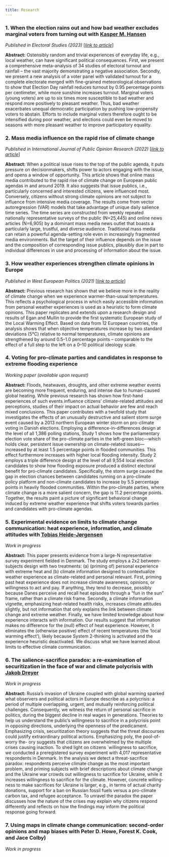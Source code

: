 ```yaml
---
title: Research
---
```


### __1. When the election rains out and how bad weather excludes marginal voters from turning out__ with [Kasper M. Hansen](https://www.kaspermhansen.eu)

*Published in Electoral Studies (2023)* [_[link to article](https://sciencedirect.com/science/article/pii/S0261379422001299)_]

**Abstract:** Ostensibly random and trivial experiences of everyday life, e.g., local weather, can have significant political consequences. First, we present a comprehensive meta-analysis of 34 studies of electoral turnout and rainfall – the vast majority demonstrating a negative association. Secondly, we present a new analysis of a voter panel with validated turnout for a complete electorate merged with fine-grained meteorological observations to show that Election Day rainfall reduces turnout by 0.95 percentage points per centimeter, while more sunshine increases turnout. Marginal voters (young voters) are up to six times more susceptible to bad weather and respond more positively to pleasant weather. Thus, bad weather exacerbates unequal democratic participation by pushing low-propensity voters to abstain. Efforts to include marginal voters therefore ought to be intensified during poor weather, and elections could even be moved to seasons with more pleasant weather to improve participatory equality.

### __2. Mass media influence on the rapid rise of climate change__

*Published in International Journal of Public Opinion Research (2022)* [_[link to article](https://doi.org/10.1080/01402382.2020.1792731)_]

**Abstract:** When a political issue rises to the top of the public agenda, it puts pressure on decisionmakers, shifts power to actors engaging with the issue, and opens a window of opportunity. This article shows that online mass media contributed to the rapid rise of climate change on European public agendas in and around 2019. It also suggests that issue publics, i.e., particularly concerned and interested citizens, were influenced most. Conversely, citizens without strong climate opinions are not subject to influence from intensive media coverage. The results come from vector autoregression (VAR) models that take advantage of unique daily salience time series. The time series are constructed from weekly repeated nationally representative surveys of the public (N=25,445) and online news articles (N=6,905) by a dominant mass media news outlet that boasts a particularly large, trustful, and diverse audience. Traditional mass media can retain a powerful agenda-setting role even in increasingly fragmented media environments. But the target of their influence depends on the issue and the composition of corresponding issue publics, plausibly due in part to individual differences in use and processing of information about the issue.

### __3. How weather experiences strengthen climate opinions in Europe__

*Published in West European Politics (2021)* [_[link to article](https://doi.org/10.1093/ijpor/edac009)_]

**Abstract:** Previous research has shown that we believe more in the reality of climate change when we experience warmer-than-usual temperatures. This reflects a psychological process in which easily accessible information from personal weather experiences is used as a heuristic to form climate opinions. This paper replicates and extends upon a research design and results of Egan and Mullin to provide the first systematic European study of the Local Warming Effect. Based on data from 12 European countries, the analysis shows that when objective temperatures increase by two standard deviations (5°C) relative to normal temperatures, climate opinions are strengthened by around 0.5–1.0 percentage points – comparable to the effect of a full step to the left on a 0–10 political ideology scale.

### __4. Voting for pro-climate parties and candidates in response to extreme flooding experience__ 

*Working paper (available upon request)*

**Abstract:** Floods, heatwaves, droughts, and other extreme weather events are becoming more frequent, enduring, and intense due to human-caused global heating. While previous research has shown how first-hand experiences of such events influence citizens’ climate-related attitudes and perceptions, studies of their impact on actual behavior are few and reach mixed conclusions. This paper contributes with a twofold study that investigates the effects of an unusually destructive and salient storm surge event caused by a 2013 northern European winter storm on pro-climate voting in Danish elections. Employing a difference-in-differences design at the level of all 1,386 polling stations, Study 1 shows how the parliamentary election vote share of the pro-climate parties in the left-green bloc—which holds clear, persistent issue ownership on climate-related issues—increased by at least 1.5 percentage points in flooded communities. This effect furthermore increases with higher local flooding intensity. Study 2 employs a triple difference design at the level of all 9,554 local election candidates to show how flooding exposure produced a distinct electoral benefit for pro-climate candidates. Specifically, the storm surge caused the gap in election chances between candidates running on a pro-climate policy platform and non-climate candidates to increase by 5.5 percentage points in heavily flooded communities. Within the pro-climate parties, where climate change is a more salient concern, the gap is 11.2 percentage points. Together, the results paint a picture of significant behavioral change induced by extreme weather experience that shifts voters towards parties and candidates with pro-climate agendas.

### __5. Experimental evidence on limits to climate change communication: heat experience, information, and climate attitudes__ with [Tobias Heide-Jørgensen](https://politicalscience.ku.dk/staff/phd/?pure=en/persons/436278)  

*Work in progress*

**Abstract:** This paper presents evidence from a large-N representative survey experiment fielded in Denmark. The study employs a 2x2 between-subjects design with two treatments: (a) (priming of) personal experience with extreme heat and (b) climate information designed to contextualize weather experience as climate-related and personal relevant. First, priming past heat experience does not increase climate awareness, opinions, or willingness to act and pay. If anything, they tend to decrease, possibly because Danes perceive and recall heat episodes through a "fun in the sun" frame, rather than a climate risk frame. Secondly, a climate information vignette, emphasizing heat-related health risks, increases climate attitudes slightly, but not information that only explains the link between climate change and extreme weather. Finally, we have limited knowledge about how experience interacts with information. Our results suggest that information makes no difference for the (null) effect of heat experience. However, it eliminates the (otherwise positive) effect of recent temperatures (the ‘local warming effect’), likely because System 2-thinking is activated and the experience heuristic deactivated. We discuss what we have learned about limits to effective climate communication.  

### __6. The salience-sacrifice paradox: a re-examination of securitization in the face of war and climate polycrisis__ with [Jakob Dreyer](https://politicalscience.ku.dk/staff/phd/?pure=en/persons/414273)

*Work in progress*

**Abstract:** Russia’s invasion of Ukraine coupled with global warming sparked what observers and political actors in Europe describe as a polycrisis: a period of multiple overlapping, urgent, and mutually reinforcing political challenges. Consequently, we witness the return of personal sacrifice in politics, during the biggest decline in real wages in generations. Theories to help us understand the public’s willingness to sacrifice in a polycrisis point in opposing directions, underlying the openness of the predicament. Emphasizing crisis, securitization theory suggests that the threat discourses could justify extraordinary political actions. Emphasizing poly, the pool-of-worry the- ory suggests that citizens are overwhelmed by the multiple crises causing inaction. To shed light on citizens ́ willingness to sacrifice, we conducted a preregistered survey experiment with 4,017 representative respondents in Denmark. In the analysis we detect a threat-sacrifice paradox: respondents perceive climate change as the most important problem, and priming subjects with brief descriptions about climate change and the Ukraine war crowds out willingness to sacrifice for Ukraine, while it increases willingness to sacrifice for the climate. However, concrete willing- ness to make sacrifices for Ukraine is larger, e.g., in terms of actual charity donations, support for a ban on Russian fossil fuels versus a pro-climate carbon tax, and refugee acceptance. To unravel the paradox the paper discusses how the nature of the crises may explain why citizens respond differently and reflects on how the findings may inform the political response going forward.

### __7. Using maps in climate change communication: second-order opinions and map biases__ with Peter D. Howe, Forest K. Cook, and Jace Colby)

*Work in progress*